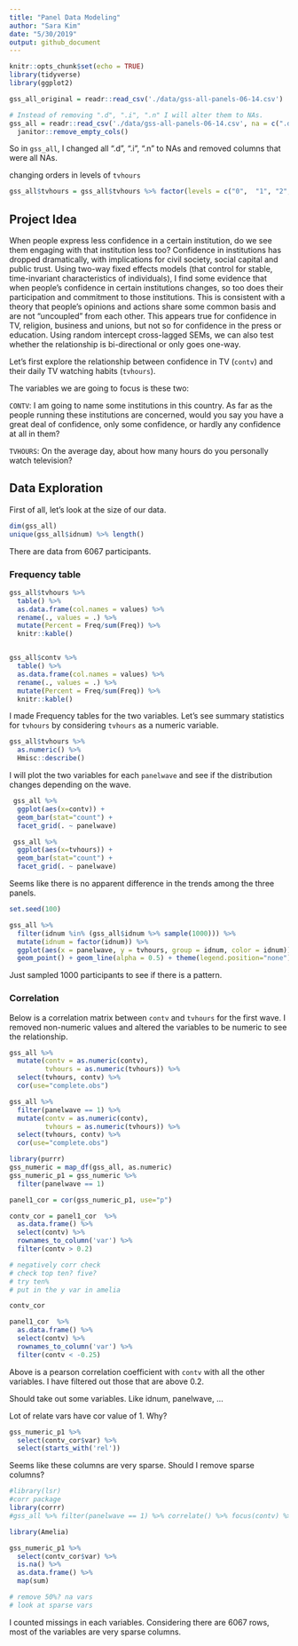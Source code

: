 ```yaml
---
title: "Panel Data Modeling"
author: "Sara Kim"
date: "5/30/2019"
output: github_document
---
```


```r
knitr::opts_chunk$set(echo = TRUE)
library(tidyverse)
library(ggplot2)
```

```r
gss_all_original = readr::read_csv('./data/gss-all-panels-06-14.csv')

# Instead of removing ".d", ".i", ".n" I will alter them to NAs.
gss_all = readr::read_csv('./data/gss-all-panels-06-14.csv', na = c(".d", ".i", ".n")) %>%
  janitor::remove_empty_cols()
```

So in `gss_all`, I changed all ".d", ".i", ".n" to NAs and removed columns that were all NAs.

changing orders in levels of `tvhours`
```r
gss_all$tvhours = gss_all$tvhours %>% factor(levels = c("0",  "1", "2", "3", "4",  "5",  "6",  "7",  "8",  "9", "10", "11", "12", "13", "14", "15", "16", "17", "18", "19", "20", "21", "23", "24"))
```

## Project Idea 

When people express less confidence in a certain institution, do we see them engaging with that institution less too?  Confidence in institutions has dropped dramatically, with implications for civil society, social capital and public trust.  Using two-way fixed effects models (that control for stable, time-invariant characteristics of individuals), I find some evidence that when people's confidence in certain institutions changes, so too does their participation and commitment to those institutions.  This is consistent with a theory that people’s opinions and actions share some common basis and are not “uncoupled” from each other.  This appears true for confidence in TV, religion, business and unions, but not so for confidence in the press or education.  Using random intercept cross-lagged SEMs, we can also test whether the relationship is bi-directional or only goes one-way.    

Let's first explore the relationship between confidence in TV (`contv`) and their daily TV watching habits (`tvhours`).

The variables we are going to focus is these two:

`CONTV`: I am going to name some institutions in this country. As far as the people running these institutions are concerned, would you say you have a great deal of confidence, only some confidence, or hardly any confidence at all in them? 

`TVHOURS`: On the average day, about how many hours do you personally watch television?

## Data Exploration

First of all, let's look at the size of our data.

```r
dim(gss_all)
unique(gss_all$idnum) %>% length()
```

There are data from 6067 participants.

### Frequency table

```r
gss_all$tvhours %>% 
  table() %>%
  as.data.frame(col.names = values) %>%
  rename(., values = .) %>%
  mutate(Percent = Freq/sum(Freq)) %>%
  knitr::kable()


gss_all$contv %>% 
  table() %>%
  as.data.frame(col.names = values) %>%
  rename(., values = .) %>%
  mutate(Percent = Freq/sum(Freq)) %>%
  knitr::kable()

```
I made Frequency tables for the two variables. Let's see summary statistics for `tvhours` by considering `tvhours` as a numeric variable.

```r
gss_all$tvhours %>% 
  as.numeric() %>%
  Hmisc::describe()
```


I will plot the two variables for each `panelwave` and see if the distribution changes depending on the wave.

```r
 gss_all %>%
  ggplot(aes(x=contv)) +
  geom_bar(stat="count") + 
  facet_grid(. ~ panelwave)

 gss_all %>%
  ggplot(aes(x=tvhours)) +
  geom_bar(stat="count") + 
  facet_grid(. ~ panelwave)
```

Seems like there is no apparent difference in the trends among the three panels.

```r
set.seed(100) 

gss_all %>%
  filter(idnum %in% (gss_all$idnum %>% sample(1000))) %>%
  mutate(idnum = factor(idnum)) %>%
  ggplot(aes(x = panelwave, y = tvhours, group = idnum, color = idnum)) +
  geom_point() + geom_line(alpha = 0.5) + theme(legend.position="none")
```

Just sampled 1000 participants to see if there is a pattern. 

### Correlation

Below is a correlation matrix between `contv` and `tvhours` for the first wave. I removed non-numeric values and altered the variables to be numeric to see the relationship.

```r
gss_all %>%
  mutate(contv = as.numeric(contv),
         tvhours = as.numeric(tvhours)) %>%
  select(tvhours, contv) %>%
  cor(use="complete.obs")

gss_all %>%
  filter(panelwave == 1) %>%
  mutate(contv = as.numeric(contv),
         tvhours = as.numeric(tvhours)) %>%
  select(tvhours, contv) %>%
  cor(use="complete.obs")

library(purrr)
gss_numeric = map_df(gss_all, as.numeric) 
gss_numeric_p1 = gss_numeric %>%
  filter(panelwave == 1)

panel1_cor = cor(gss_numeric_p1, use="p")

contv_cor = panel1_cor  %>%
  as.data.frame() %>%
  select(contv) %>%
  rownames_to_column('var') %>% 
  filter(contv > 0.2)

# negatively corr check
# check top ten? five?
# try ten% 
# put in the y var in amelia

contv_cor

panel1_cor  %>%
  as.data.frame() %>%
  select(contv) %>%
  rownames_to_column('var') %>% 
  filter(contv < -0.25)
```
Above is a pearson correlation coefficient with `contv` with all the other variables. I have filtered out those that are above 0.2.

Should take out some variables. Like idnum, panelwave, ...

Lot of relate vars have cor value of 1. Why?

```r
gss_numeric_p1 %>%
  select(contv_cor$var) %>%
  select(starts_with('rel'))
```

Seems like these columns are very sparse.
Should I remove sparse columns?

```r
#library(lsr)
#corr package
library(corrr)
#gss_all %>% filter(panelwave == 1) %>% correlate() %>% focus(contv) %>% arrange(tvhours)
```

```r
library(Amelia)

gss_numeric_p1 %>%
  select(contv_cor$var) %>%
  is.na() %>%
  as.data.frame() %>%
  map(sum)

# remove 50%? na vars
# look at sparse vars
```
I counted missings in each variables. Considering there are 6067 rows, most of the variables are very sparse columns.